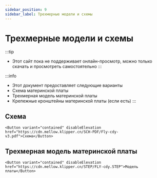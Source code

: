 ```yaml
---
sidebar_position: 9
sidebar_label: Трехмерные модели и схемы
---
```



# Трехмерные модели и схемы


:::tip
* Этот сайт пока не поддерживает онлайн-просмотр, можно только скачать и просмотреть самостоятельно
:::

:::info
* Этот документ предоставляет следующие варианты
* Схема материнской платы
* Трехмерная модель материнской платы
* Крепежные кронштейны материнской платы (если есть)
:::

## Схема

    <Button variant="contained" disableElevation href="https://cdn.mellow.klipper.cn/SCH-PDF/Fly-cdy-v3.pdf">Схема</Button>


## Трехмерная модель материнской платы

    <Button variant="contained" disableElevation href="https://cdn.mellow.klipper.cn/STEP/FLY-cdy.STEP">Модель платы</Button>